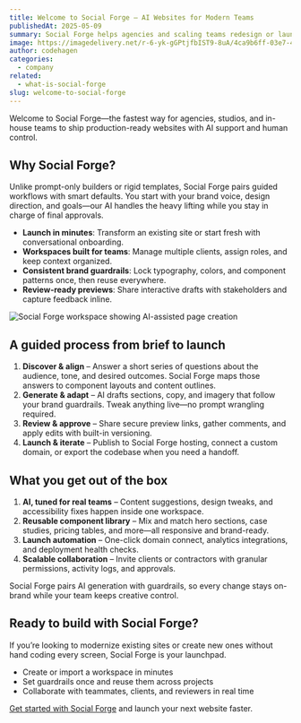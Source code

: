 ```yaml
---
title: Welcome to Social Forge – AI Websites for Modern Teams
publishedAt: 2025-05-09
summary: Social Forge helps agencies and scaling teams redesign or launch websites in minutes with guided AI workflows and built-in guardrails.
image: https://imagedelivery.net/r-6-yk-gGPtjfbIST9-8uA/4ca9b6ff-03e7-4dcc-8167-d7203befc700/public
author: codehagen
categories:
  - company
related:
  - what-is-social-forge
slug: welcome-to-social-forge
---
```


Welcome to Social Forge—the fastest way for agencies, studios, and in-house teams to ship production-ready websites with AI support and human control.

## Why Social Forge?

Unlike prompt-only builders or rigid templates, Social Forge pairs guided workflows with smart defaults. You start with your brand voice, design direction, and goals—our AI handles the heavy lifting while you stay in charge of final approvals.

- **Launch in minutes**: Transform an existing site or start fresh with conversational onboarding.
- **Workspaces built for teams**: Manage multiple clients, assign roles, and keep context organized.
- **Consistent brand guardrails**: Lock typography, colors, and component patterns once, then reuse everywhere.
- **Review-ready previews**: Share interactive drafts with stakeholders and capture feedback inline.

<Image
  alt="Social Forge workspace showing AI-assisted page creation"
  src="https://imagedelivery.net/r-6-yk-gGPtjfbIST9-8uA/de9cf569-f767-4d0c-7b3e-21605769be00/public"
  width={1607}
  height={946}
/>

## A guided process from brief to launch

1. **Discover & align** – Answer a short series of questions about the audience, tone, and desired outcomes. Social Forge maps those answers to component layouts and content outlines.
2. **Generate & adapt** – AI drafts sections, copy, and imagery that follow your brand guardrails. Tweak anything live—no prompt wrangling required.
3. **Review & approve** – Share secure preview links, gather comments, and apply edits with built-in versioning.
4. **Launch & iterate** – Publish to Social Forge hosting, connect a custom domain, or export the codebase when you need a handoff.

<Quote
  author="Alex Rivera"
  authorSrc="https://imagedelivery.net/r-6-yk-gGPtjfbIST9-8uA/author-sarah/public"
  title="Founder"
  company="Rivera Creative"
  companySrc="https://imagedelivery.net/r-6-yk-gGPtjfbIST9-8uA/oslo-logo/public"
  text="Social Forge helped our studio launch three client sites in the time it used to take to deliver one. The guided workflows keep everyone aligned."
/>

## What you get out of the box

1. **AI, tuned for real teams** – Content suggestions, design tweaks, and accessibility fixes happen inside one workspace.
2. **Reusable component library** – Mix and match hero sections, case studies, pricing tables, and more—all responsive and brand-ready.
3. **Launch automation** – One-click domain connect, analytics integrations, and deployment health checks.
4. **Scalable collaboration** – Invite clients or contractors with granular permissions, activity logs, and approvals.

<Note variant="info">
  Social Forge pairs AI generation with guardrails, so every change stays on-brand while your team keeps creative control.
</Note>

## Ready to build with Social Forge?

If you’re looking to modernize existing sites or create new ones without hand coding every screen, Social Forge is your launchpad.

- Create or import a workspace in minutes
- Set guardrails once and reuse them across projects
- Collaborate with teammates, clients, and reviewers in real time

[Get started with Social Forge](/contact) and launch your next website faster.
